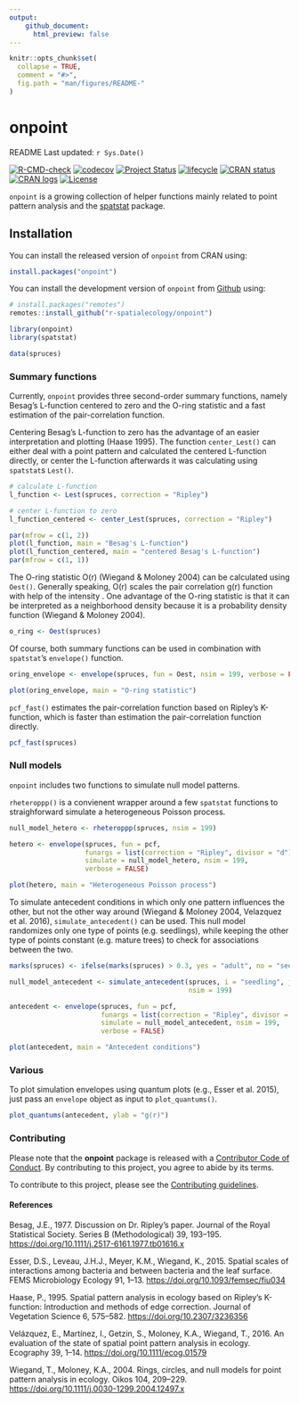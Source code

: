 ```yaml
---
output: 
    github_document:
      html_preview: false
---
```


<!-- README.md is generated from README.Rmd. Please edit that file -->

```r
knitr::opts_chunk$set(
  collapse = TRUE,
  comment = "#>",
  fig.path = "man/figures/README-"
)
```

# onpoint

<!-- badges: start -->

README Last updated: `r Sys.Date()`

[![R-CMD-check](https://github.com/r-spatialecology/onpoint/actions/workflows/R-CMD-check.yaml/badge.svg)](https://github.com/r-spatialecology/onpoint/actions/workflows/R-CMD-check.yaml)
[![codecov](https://codecov.io/gh/r-spatialecology/onpoint/branch/main/graph/badge.svg?token=RkgCfHnPyf)](https://codecov.io/gh/r-spatialecology/onpoint)
[![Project Status](https://www.repostatus.org/badges/latest/active.svg)](https://www.repostatus.org/#active)
[![lifecycle](https://img.shields.io/badge/lifecycle-stable-brightgreen.svg)](https://www.tidyverse.org/lifecycle/#stable)
[![CRAN status](https://www.r-pkg.org/badges/version/onpoint)](https://CRAN.R-project.org/package=onpoint)
[![CRAN logs](https://cranlogs.r-pkg.org/badges/grand-total/onpoint)](http://cran.rstudio.com/web/packages/onpoint/index.html)
[![License](https://img.shields.io/badge/License-GPLv3-blue.svg)](https://www.gnu.org/licenses/gpl-3.0)

<!-- badges: end -->

`onpoint` is a growing collection of helper functions mainly related to point pattern analysis and the  [spatstat](http://spatstat.org/) package.

## Installation

You can install the released version of `onpoint` from CRAN using:

```r
install.packages("onpoint")
```

You can install the development version of `onpoint` from [Github](https://github.com/r-spatialecology/onpoint) using:

```r
# install.packages("remotes")
remotes::install_github("r-spatialecology/onpoint")
```

```r
library(onpoint)
library(spatstat)

data(spruces)
```

### Summary functions 

Currently, `onpoint` provides three second-order summary functions, namely Besag's L-function centered to zero and the O-ring statistic and a fast estimation of the pair-correlation function. 

Centering Besag's L-function to zero has the advantage of an easier interpretation and plotting (Haase 1995). The function `center_Lest()` can either deal with a point pattern and calculated the centered L-function directly, or center the L-function afterwards it was calculating using `spatstat`s `Lest()`.

```r
# calculate L-function
l_function <- Lest(spruces, correction = "Ripley")

# center L-function to zero
l_function_centered <- center_Lest(spruces, correction = "Ripley")
```

```r
par(mfrow = c(1, 2))
plot(l_function, main = "Besag's L-function")
plot(l_function_centered, main = "centered Besag's L-function")
par(mfrow = c(1, 1))
```

The O-ring statistic O(r) (Wiegand & Moloney 2004) can be calculated using `Oest()`. Generally speaking, O(r) scales the pair correlation g(r) function with help of the intensity \eqn{\lambda}. One advantage of the O-ring statistic is that it can be interpreted as a neighborhood density because it is a probability density function (Wiegand & Moloney 2004).

```r
o_ring <- Oest(spruces)
```

Of course, both summary functions can be used in combination with `spatstat`'s `envelope()` function.

```r
oring_envelope <- envelope(spruces, fun = Oest, nsim = 199, verbose = FALSE)
```

```r
plot(oring_envelope, main = "O-ring statistic")
```

`pcf_fast()` estimates the pair-correlation function based on Ripley's K-function, which is faster than estimation the pair-correlation function directly.

```r
pcf_fast(spruces)
```

### Null models 

`onpoint` includes two functions to simulate null model patterns. 

`rheteroppp()` is a convienent wrapper around a few `spatstat` functions to straighforward simulate a heterogeneous Poisson process.

```r
null_model_hetero <- rheteroppp(spruces, nsim = 199)

hetero <- envelope(spruces, fun = pcf, 
                   funargs = list(correction = "Ripley", divisor = "d"),
                   simulate = null_model_hetero, nsim = 199, 
                   verbose = FALSE)
```

```r
plot(hetero, main = "Heterogeneous Poisson process")
```

To simulate antecedent conditions in which only one pattern influences the other, but not the other way around (Wiegand & Moloney 2004, Velazquez et al. 2016), `simulate_antecedent()` can be used. This null model randomizes only one type of points (e.g. seedlings), while keeping the other type of points constant (e.g. mature trees) to check for associations between the two.

```r
marks(spruces) <- ifelse(marks(spruces) > 0.3, yes = "adult", no = "seedling")

null_model_antecedent <- simulate_antecedent(spruces, i = "seedling", j = "adult",
                                             nsim = 199)

antecedent <- envelope(spruces, fun = pcf, 
                       funargs = list(correction = "Ripley", divisor = "d"),
                       simulate = null_model_antecedent, nsim = 199, 
                       verbose = FALSE)
```

```r
plot(antecedent, main = "Antecedent conditions")
```

### Various

To plot simulation envelopes using quantum plots (e.g., Esser et al. 2015), just pass an `envelope` object as input to `plot_quantums()`.

```r
plot_quantums(antecedent, ylab = "g(r)")
```

### Contributing

Please note that the **onpoint** package is released with a [Contributor Code of Conduct](CODE_OF_CONDUCT.md). By contributing to this project, you agree to abide by its terms.

To contribute to this project, please see the [Contributing guidelines](CONTRIBUTING.md).

#### References
Besag, J.E., 1977. Discussion on Dr. Ripley’s paper. Journal of the Royal Statistical Society. Series B (Methodological) 39, 193–195. <https://doi.org/10.1111/j.2517-6161.1977.tb01616.x>

Esser, D.S., Leveau, J.H.J., Meyer, K.M., Wiegand, K., 2015. Spatial scales of interactions among bacteria and between bacteria and the leaf surface. FEMS Microbiology Ecology 91, 1–13. <https://doi.org/10.1093/femsec/fiu034>

Haase, P., 1995. Spatial pattern analysis in ecology based on Ripley’s K-function: Introduction and methods of edge correction. Journal of Vegetation Science 6, 575–582. <https://doi.org/10.2307/3236356>

Velázquez, E., Martínez, I., Getzin, S., Moloney, K.A., Wiegand, T., 2016. An evaluation of the state of spatial point pattern analysis in ecology. Ecography 39, 1–14. <https://doi.org/10.1111/ecog.01579>

Wiegand, T., Moloney, K.A., 2004. Rings, circles, and null models for point pattern analysis in ecology. Oikos 104, 209–229. <https://doi.org/10.1111/j.0030-1299.2004.12497.x>

